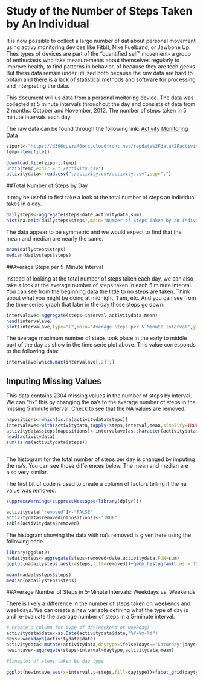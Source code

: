 Study of the Number of Steps Taken by An Individual
====================================================

It is now possible to collect a large number of dat about personal movement using activy monitoring devices like Fitbit, Nike Fuelband, or Jawbone Up. Thes types of devices are part of the "quantified self" movement- a group of enthusiasts who take measurements about themselves regularly to improve health, to find patterns in behavior, of because they are tech geeks. But thess data remain under utilized both because the raw data are hard to obtain and there is a lack of statistical methods and software for processing and interpreting the data.  

This document will us data from a personal moitoring device.  The data was collected at 5 minute intervals throughout the day and consists of data from 2 months: October and November, 2012. The number of steps taken in 5 minute intervals each day.

The raw data can be found through the following link: [Activity Monitoring Data](https://d396qusza40orc.cloudfront.net/repdata%2Fdata%2Factivity.zip)

```{r read data, echo=TRUE}
zipurl<-"https://d396qusza40orc.cloudfront.net/repdata%2Fdata%2Factivity.zip"
temp<-tempfile()

download.file(zipurl,temp)
unzip(temp,exdir = "./activity.csv")
activitydata<-read.csv("./activity.csv/activity.csv",sep=",")

```

##Total Number of Steps by Day

It may be useful to first take a look at the total number of steps an individual takes in a day.

```{r stepsecho=TRUE}

dailysteps<-aggregate(steps~date,activitydata,sum)
hist(na.omit(dailysteps$steps),main="Number of Steps Taken by an Individual Each Day(Nas ommitted)",xlab="Number of Steps",col="magenta")

```

The data appear to be symmetric and we would expect to find that the mean and median are nearly the same.


```{r echo=TRUE}
mean(dailysteps$steps)
median(dailysteps$steps)

```

##Average Steps per 5-Minute Interval

Instead of looking at the total number of steps taken each day, we can also take a look at the average number of steps taken in each 5 minute interval. You can see from the beginning data the little to no steps are taken.  Think about what you might be doing at midnight, 1 am, etc.  And you can see from the time-series graph that later in the day those steps go down.  

```{r echo=TRUE}

intervalave<-aggregate(steps~interval,activitydata,mean)
head(intervalave)
plot(intervalave,type="l",main="Average Steps per 5 Minute Interval",ylab="Average Steps")


```

The average maximum number of steps took place in the early to middle part of the day as show in the time serie plot above. This value corresponds to the following data:

```{r}
intervalave[which.max(intervalave[,2]),]

```

## Imputing Missing Values

This data contains 2304 missing values in the number of steps by interval.  We can "fix" this by changing the na's to the average number of steps in the missing 5 minute interval. Check to see that the NA values are removed.

```{r}
napositions<-which(is.na(activitydata$steps))
intervalave<-with(activitydata,tapply(steps,interval,mean,simplify=TRUE,na.rm=TRUE))
activitydata$steps[napositions]<-intervalave[as.character(activitydata$interval[napositions])]
head(activitydata)
sum(is.na(activitydata$steps))



```

The histogram for the total number of steps per day is changed by imputing the na's.  You can see those differences below.  The mean and median are also very similar. 

The first bit of code is used to create a column of factors telling if the na value was removed. 

```{r ,results="hide"}
suppressWarnings(suppressMessages(library(dplyr)))

activitydata["removed"]<-"FALSE"
activitydata$removed[napositions]<-"TRUE"
table(activitydata$removed)
```

The histogram showing the data with na's removed is given here using the following code.

```{r}
library(ggplot2)
nadailysteps<-aggregate(steps~removed+date,activitydata,FUN=sum)
ggplot(nadailysteps,aes(x=steps,fill=removed))+geom_histogram(bins = 10,color="black")+labs(xlab="Total Steps",title="Total Daily Steps with NA values imputed")+scale_fill_manual(values=c("blue","magenta"))

mean(nadailysteps$steps)
median(nadailysteps$steps)

```


##Average Number of Steps in 5-Minute Intervals: Weekdays vs. Weekends

There is likely a difference in the number of steps taken on weekends and weekdays.  We can create a new variable defining what the type of day is and re-evaluate the average number of steps in a 5-minute interval. 

```{r}
# create a column for type of day(weekend or weekday)
activitydata$date<-as.Date(activitydata$date,"%Y-%m-%d")
days<-weekdays(activitydata$date)
activitydata<-mutate(activitydata,daytype=ifelse(days=="Saturday"|days=="Sunday","Weekend","Weekday"))
newintave<-aggregate(steps~interval+daytype,activitydata,mean)

#lineplot of steps taken by day type

ggplot(newintave,aes(x=interval,y=steps,fill=daytype))+facet_grid(daytype~.)+geom_line()+labs(x="Time Interval",y="Average Number of Steps",title="Average Number of Steps by Type of Day")

```

